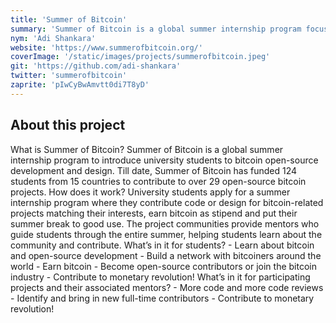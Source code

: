 ```yaml
---
title: 'Summer of Bitcoin'
summary: 'Summer of Bitcoin is a global summer internship program focused on introducing university students to bitcoin open-source development and design. Till date, Summer of Bitcoin has funded 124 students from 15 countries to contribute to over 29 open-source bitcoin projects.'
nym: 'Adi Shankara'
website: 'https://www.summerofbitcoin.org/'
coverImage: '/static/images/projects/summerofbitcoin.jpeg'
git: 'https://github.com/adi-shankara'
twitter: 'summerofbitcoin'
zaprite: 'pIwCyBwAmvtt0di7T8yD'
---
```


## About this project

What is Summer of Bitcoin? Summer of Bitcoin is a global summer internship program to introduce university students to bitcoin open-source development and design. Till date, Summer of Bitcoin has funded 124 students from 15 countries to contribute to over 29 open-source bitcoin projects. How does it work? University students apply for a summer internship program where they contribute code or design for bitcoin-related projects matching their interests, earn bitcoin as stipend and put their summer break to good use. The project communities provide mentors who guide students through the entire summer, helping students learn about the community and contribute. What’s in it for students? - Learn about bitcoin and open-source development - Build a network with bitcoiners around the world - Earn bitcoin - Become open-source contributors or join the bitcoin industry - Contribute to monetary revolution! What’s in it for participating projects and their associated mentors? - More code and more code reviews - Identify and bring in new full-time contributors - Contribute to monetary revolution!
